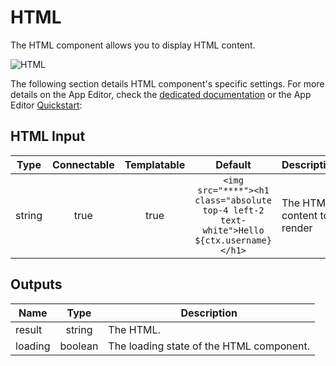 

# HTML

The HTML component allows you to display HTML content.

![HTML](../../assets/apps/4_app_component_library/html.png.webp)

The following section details HTML component's specific settings. For more details on the App Editor, check the [dedicated documentation](../0_app_editor/index.mdx) or the App Editor [Quickstart](../../getting_started/7_apps_quickstart/index.mdx):

<div class="grid grid-cols-2 gap-6 mb-4">
    <DocCard
        color="orange"
        title="App Editor Documentation"
        description="The app editor is a low-code builder to create apps with components, create interactions with runnables (scripts & flows), and configure the app settings."
        href="/docs/apps/app_editor"
    />
    <DocCard
        color="orange"
        title="Apps Quickstart"
        description="Learn how to build your first app in a matter of minutes."
        href="/docs/getting_started/apps_quickstart"
    />
</div>

## HTML Input

|  Type  | Connectable | Templatable |                                          Default                                          | Description                |
| :----: | :---------: | :---------: | :---------------------------------------------------------------------------------------: | -------------------------- |
| string |    true     |    true     | `<img src="****"><h1 class="absolute top-4 left-2 text-white">Hello ${ctx.username}</h1>` | The HTML content to render |

## Outputs

| Name    |  Type   | Description                              |
| ------- | :-----: | ---------------------------------------- |
| result  | string  | The HTML.                                |
| loading | boolean | The loading state of the HTML component. |
